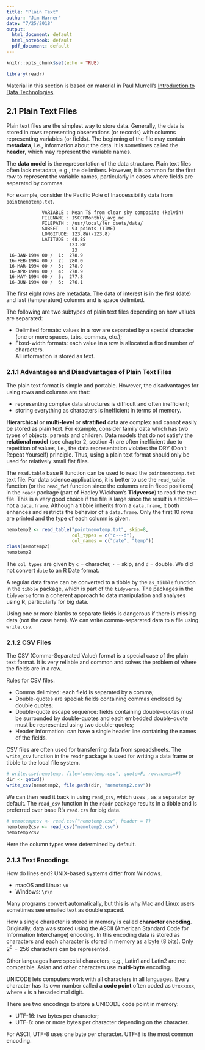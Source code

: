 ```yaml
---
title: "Plain Text"
author: "Jim Harner"
date: "7/25/2018"
output:
  html_document: default
  html_notebook: default
  pdf_document: default
---
```


```r
knitr::opts_chunk$set(echo = TRUE)

library(readr)
```

Material in this section is based on material in Paul Murrell's [Introduction to Data Technologies](https://www.stat.auckland.ac.nz/~paul/ItDT/).

## 2.1 Plain Text Files

Plain text files are the simplest way to store data. Generally, the data is stored in rows representing observations (or records) with columns representing variables (or fields). The beginning of the file may contain **metadata**, i.e., information about the data. It is sometimes called the **header**, which may represent the variable names.

The **data model** is the representation of the data structure. Plain text files often lack metadata, e.g., the delimiters. However, it is common for the first row to represent the variable names, particularly in cases where fields are separated by commas.

For example, consider the Pacific Pole of Inaccessibility data from `pointnemotemp.txt`.
```
             VARIABLE : Mean TS from clear sky composite (kelvin)
             FILENAME : ISCCPMonthly_avg.nc
             FILEPATH : /usr/local/fer_dsets/data/
             SUBSET   : 93 points (TIME)
             LONGITUDE: 123.8W(-123.8)
             LATITUDE : 48.8S
                       123.8W 
                        23
 16-JAN-1994 00 /  1:  278.9
 16-FEB-1994 00 /  2:  280.0
 16-MAR-1994 00 /  3:  278.9
 16-APR-1994 00 /  4:  278.9
 16-MAY-1994 00 /  5:  277.8
 16-JUN-1994 00 /  6:  276.1
```
The first eight rows are metadata. The data of interest is in the first (date) and last (temperature) columns and is space delimited.

The following are two subtypes of plain text files depending on how values are separated:  

* Delimited formats:  values in a row are separated by a special character (one or more spaces, tabs, commas, etc.);    
* Fixed-width formats:  each value in a row is allocated a fixed number of characters.    
All information is stored as text.

### 2.1.1 Advantages and Disadvantages of Plain Text Files

The plain text format is simple and portable. However, the disadvantages for using rows and columns are that:  

* representing complex data structures is difficult and often inefficient;   
* storing everything as characters is inefficient in terms of memory. 

**Hierarchical** or **multi-level** or **stratified** data are complex and cannot easily be stored as plain text. For example, consider family data which has two types of objects: parents and children. Data models that do not satisfy the **relational model** (see chapter 2, section 4) are often inefficient due to repetition of values, i.e., the data representation violates the DRY (Don't Repeat Yourself) principle. Thus, using a plain text format should only be used for relatively small flat files.

The `read.table` base R function can be used to read the `pointnemotemp.txt` text file. For data science applications, it is better to use the `read_table` function (or the `read_fwf` function since the columns are in fixed positions) in the `readr` package (part of Hadley Wickham's **Tidyverse**) to read the text file. This is a very good choice if the file is large since the result is a tibble---not a `data.frame`. Although a tibble inherits from a `data.frame`, it both enhances and restricts the behavior of a `data.frame`. Only the first 10 rows are printed and the type of each column is given.

```r
nemotemp2 <- read_table("pointnemotemp.txt", skip=8,
                        col_types = c("c---d"),
                        col_names = c("date", "temp"))
class(nemotemp2)
nemotemp2
```
The `col_types` are given by `c` = character, `-` = skip, and `d` = double. We did not convert `date` to an R Date format.

A regular data frame can be converted to a tibble by the `as_tibble` function in the `tibble` package, which is part of the `tidyverse`. The packages in the `tidyverse` form a coherent approach to data manipulation and analyses using R, particularly for big data.

Using one or more blanks to separate fields is dangerous if there is missing data (not the case here). We can write comma-separated data to a file using `write.csv`.

### 2.1.2 CSV Files

The CSV (Comma-Separated Value) format is a special case of the plain text format. It is very reliable and common and solves the problem of where the fields are in a row.

Rules for CSV files:  

* Comma delimited: each field is separated by a comma;  
* Double-quotes are special: fields containing commas enclosed by double quotes;  
* Double-quote escape sequence: fields containing double-quotes must be surrounded by double-quotes and each embedded double-quote must be represented using two double-quotes;     
* Header information: can have a single header line containing the names of the fields.  

CSV files are often used for transferring data from spreadsheets. The `write_csv` function in the `readr` package is used for writing a data frame or tibble to the local file system.

```r
# write.csv(nemotemp, file="nemotemp.csv", quote=F, row.names=F)
dir <- getwd()
write_csv(nemotemp2, file.path(dir, "nemotemp2.csv"))
```

We can then read it back in using `read_csv`, which uses `,` as a separator by default. The `read_csv` function in the `readr` package results in a tibble and is preferred over base R's `read.csv` for big data.

```r
# nemotempcsv <- read.csv("nemotemp.csv", header = T)
nemotemp2csv <- read_csv("nemotemp2.csv")
nemotemp2csv
```
Here the column types were determined by default.

### 2.1.3 Text Encodings

How do lines end? UNIX-based systems differ from Windows.

* macOS and Linux: ``\n``    
* Windows: ``\r\n`` 

Many programs convert automatically, but this is why Mac and Linux users sometimes see emailed text as double spaced.

How a single character is stored in memory is called **character encoding**. Originally, data was stored using the ASCII (American Standard Code for Information Interchange) encoding. In this encoding data is stored as characters and each character is stored in memory as a byte (8 bits). Only $2^8 = 256$ characters can be represented.  

Other languages have special characters, e.g., Latin1 and Latin2 are not compatible. Asian and other characters use **multi-byte** encoding.  

UNICODE lets computers work with all characters in all languages. Every character has its own number called a **code point** often coded as `U+xxxxxx`, where `x` is a hexadecimal digit. 

There are two encodings to store a UNICODE code point in memory:  

* UTF-16: two bytes per character;  
* UTF-8: one or more bytes per character depending on the character.

For ASCII, UTF-8 uses one byte per character. UTF-8 is the most common encoding.
